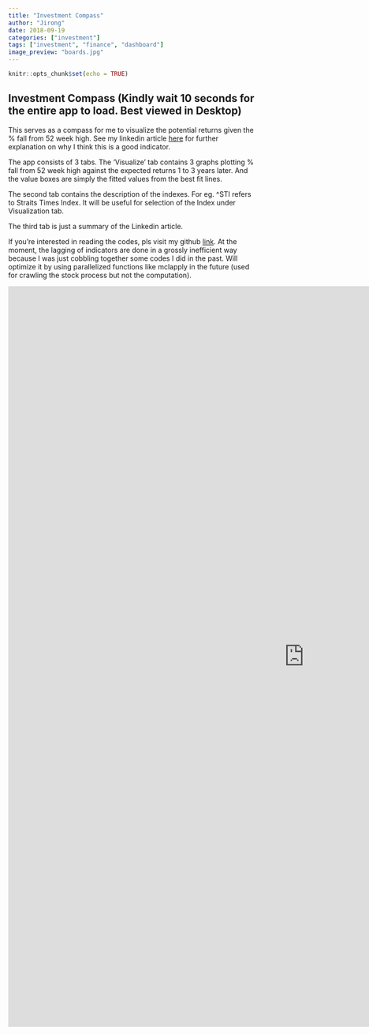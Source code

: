 ```yaml
---
title: "Investment Compass"
author: "Jirong"
date: 2018-09-19
categories: ["investment"]
tags: ["investment", "finance", "dashboard"]
image_preview: "boards.jpg"
---
```


```r
knitr::opts_chunk$set(echo = TRUE)
```
## Investment Compass (Kindly wait 10 seconds for the entire app to load. Best viewed in Desktop)

This serves as a compass for me to visualize the potential returns given the % fall from 52 week high. See my linkedin article <a href="https://www.linkedin.com/pulse/investment-compass-our-volatile-times-jirong-huang/">here</a> for further explanation on why I think this is a good indicator.

The app consists of 3 tabs. The 'Visualize' tab contains 3 graphs plotting % fall from 52 week high against the expected returns 1 to 3 years later. And the value boxes are simply the fitted values from the best fit lines.

The second tab contains the description of the indexes. For eg. ^STI refers to Straits Times Index. It will be useful for selection of the Index under Visualization tab.

The third tab is just a summary of the Linkedin article.

If you're interested in reading the codes, pls visit my github <a href="https://github.com/jironghuang/investment_compass">link</a>. At the moment, the lagging of indicators are done in a grossly inefficient way because I was just cobbling together some codes I did in the past. Will optimize it by using parallelized functions like mclapply in the future (used for crawling the stock process but not the computation).  

<iframe src="https://sef88.shinyapps.io/investment_compass/" width="1200" height="1500" style="border: none;"></iframe>


